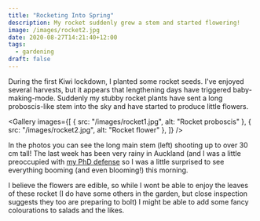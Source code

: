 ```yaml
---
title: "Rocketing Into Spring"
description: My rocket suddenly grew a stem and started flowering!
image: /images/rocket2.jpg
date: 2020-08-27T14:21:40+12:00
tags:
  - gardening
draft: false
---
```


During the first Kiwi lockdown, I planted some rocket seeds. I've enjoyed several harvests, but it appears that lengthening days have triggered baby-making-mode. Suddenly my stubby rocket plants have sent a long proboscis-like stem into the sky and have started to produce little flowers.

<Gallery
  images={[
    { src: "/images/rocket1.jpg", alt: "Rocket proboscis" },
    { src: "/images/rocket2.jpg", alt: "Rocket flower" },
  ]}
/>

In the photos you can see the long main stem (left) shooting up to over 30 cm tall! The last week has been very rainy in Auckland (and I was a little preoccupied with [my PhD defense](articles/phd-defense) so I was a little surprised to see everything booming (and even blooming!) this morning.

I believe the flowers are edible, so while I wont be able to enjoy the leaves of these rocket (I do have some others in the garden, but close inspection suggests they too are preparing to bolt) I might be able to add some fancy colourations to salads and the likes.
